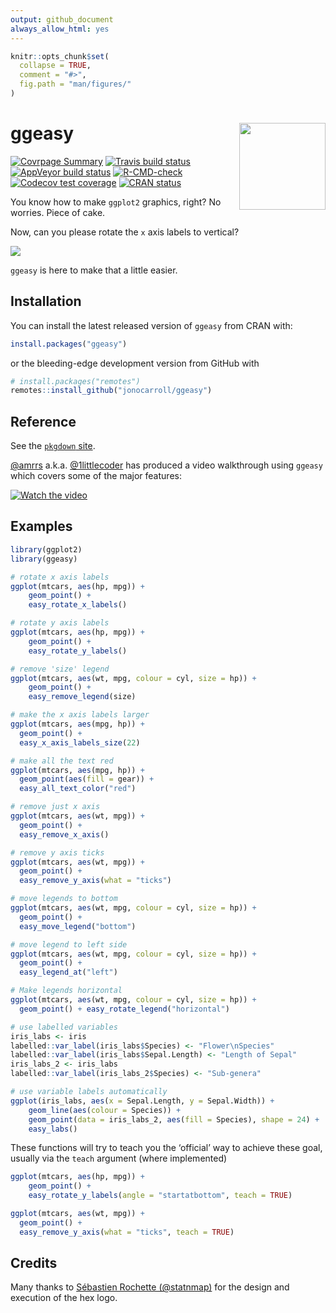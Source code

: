 ```yaml
---
output: github_document
always_allow_html: yes
---
```


<!-- README.md is generated from README.Rmd. Please edit that file -->

```r
knitr::opts_chunk$set(
  collapse = TRUE,
  comment = "#>",
  fig.path = "man/figures/"
)
```

# ggeasy <img src='man/figures/logo.gif' align="right" height="138.5" />
<!-- http://www.clker.com/clipart-2-puzzle-pieces-connected.html --> 

[![Covrpage Summary](https://img.shields.io/badge/covrpage-Last_Build_2020_03_07-yellowgreen.svg)](https://github.com/jonocarroll/ggeasy/blob/master/tests/README.md)
[![Travis build status](https://travis-ci.org/jonocarroll/ggeasy.svg?branch=master)](https://travis-ci.org/jonocarroll/ggeasy)
[![AppVeyor build status](https://ci.appveyor.com/api/projects/status/github/jonocarroll/ggeasy?branch=master&svg=true)](https://ci.appveyor.com/project/jonocarroll/ggeasy)
[![R-CMD-check](https://github.com/jonocarroll/ggeasy/workflows/R-CMD-check/badge.svg)](https://github.com/jonocarroll/ggeasy/actions)
[![Codecov test coverage](https://codecov.io/gh/jonocarroll/ggeasy/branch/master/graph/badge.svg)](https://codecov.io/gh/jonocarroll/ggeasy?branch=master)
[![CRAN status](https://www.r-pkg.org/badges/version/ggeasy)](https://CRAN.R-project.org/package=ggeasy)

You know how to make `ggplot2` graphics, right? No worries. Piece of cake.

Now, can you please rotate the `x` axis labels to vertical?

![](https://raw.githubusercontent.com/jonocarroll/ggeasy/master/inst/media/xkcd.png)
<!-- ![](https://raw.githubusercontent.com/jonocarroll/ggeasy/master/inst/media/winona.gif) -->
<!-- ![](https://raw.githubusercontent.com/jonocarroll/ggeasy/master/inst/media/sherlock.gif) -->

`ggeasy` is here to make that a little easier.

## Installation

You can install the latest released version of `ggeasy` from CRAN with:

```r
install.packages("ggeasy")
```

or the bleeding-edge development version from GitHub with

```r
# install.packages("remotes")
remotes::install_github("jonocarroll/ggeasy")
```

## Reference

See the [`pkgdown` site](https://jonocarroll.github.io/ggeasy/).

[\@amrrs](https://github.com/amrrs) a.k.a. [\@1littlecoder](https://twitter.com/1littlecoder) has produced a video walkthrough using `ggeasy` which covers some of the major features:

[![Watch the video](https://img.youtube.com/vi/iAH1GJoBZmI/maxresdefault.jpg)](https://youtu.be/iAH1GJoBZmI)

## Examples

```r
library(ggplot2)
library(ggeasy)

# rotate x axis labels
ggplot(mtcars, aes(hp, mpg)) + 
    geom_point() + 
    easy_rotate_x_labels()

# rotate y axis labels
ggplot(mtcars, aes(hp, mpg)) + 
    geom_point() + 
    easy_rotate_y_labels()

# remove 'size' legend
ggplot(mtcars, aes(wt, mpg, colour = cyl, size = hp)) +
    geom_point() +
    easy_remove_legend(size)

# make the x axis labels larger
ggplot(mtcars, aes(mpg, hp)) +
  geom_point() +
  easy_x_axis_labels_size(22)

# make all the text red
ggplot(mtcars, aes(mpg, hp)) +
  geom_point(aes(fill = gear)) +
  easy_all_text_color("red")

# remove just x axis
ggplot(mtcars, aes(wt, mpg)) +
  geom_point() + 
  easy_remove_x_axis()

# remove y axis ticks
ggplot(mtcars, aes(wt, mpg)) +
  geom_point() + 
  easy_remove_y_axis(what = "ticks")

# move legends to bottom
ggplot(mtcars, aes(wt, mpg, colour = cyl, size = hp)) +
  geom_point() + 
  easy_move_legend("bottom")

# move legend to left side
ggplot(mtcars, aes(wt, mpg, colour = cyl, size = hp)) +
  geom_point() +
  easy_legend_at("left")

# Make legends horizontal
ggplot(mtcars, aes(wt, mpg, colour = cyl, size = hp)) +
  geom_point() + easy_rotate_legend("horizontal")

# use labelled variables
iris_labs <- iris
labelled::var_label(iris_labs$Species) <- "Flower\nSpecies"
labelled::var_label(iris_labs$Sepal.Length) <- "Length of Sepal"
iris_labs_2 <- iris_labs
labelled::var_label(iris_labs_2$Species) <- "Sub-genera"

# use variable labels automatically
ggplot(iris_labs, aes(x = Sepal.Length, y = Sepal.Width)) +
    geom_line(aes(colour = Species)) + 
    geom_point(data = iris_labs_2, aes(fill = Species), shape = 24) +
    easy_labs()
```

These functions will try to teach you the 'official' way to achieve these goal, 
usually via the `teach` argument (where implemented)

```r
ggplot(mtcars, aes(hp, mpg)) + 
    geom_point() + 
    easy_rotate_y_labels(angle = "startatbottom", teach = TRUE)

ggplot(mtcars, aes(wt, mpg)) +
  geom_point() + 
  easy_remove_y_axis(what = "ticks", teach = TRUE)
```

## Credits

Many thanks to [Sébastien Rochette (\@statnmap)](https://statnmap.com/) for 
the design and execution of the hex logo.
